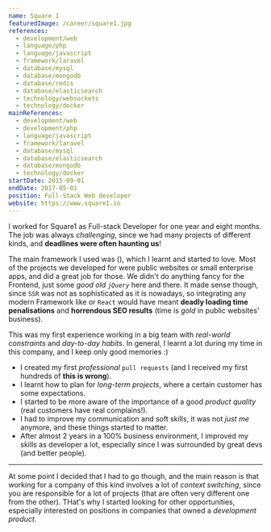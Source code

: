 ```yaml
---
name: Square 1
featuredImage: /career/square1.jpg
references:
  - development/web
  - language/php
  - language/javascript
  - framework/laravel
  - database/mysql
  - database/mongodb
  - database/redis
  - database/elasticsearch
  - technology/websockets
  - technology/docker
mainReferences:
  - development/web
  - development/php
  - language/javascript
  - framework/laravel
  - database/mysql
  - database/elasticsearch
  - database/mongodb
  - technology/docker
startDate: 2015-09-01
endDate: 2017-05-01
position: Full-Stack Web developer
website: https://www.square1.io
---
```


I worked for Square1 as Full-stack Developer for one year and eight months. The job was always _challenging_, since we had many projects of different kinds, and **deadlines were often haunting us**!

The main framework I used was [](framework/laravel) ([](language/php)), which I learnt and started to love. Most of the projects we developed for were public websites or small enterprise apps, and [](framework/laravel) did a great job for those.
We didn't do anything fancy for the Frontend, just some _good old `jQuery`_ here and there. It made sense though, since `SSR` was not as sophisticated as it is nowadays, so integrating any modern Framework like [](framework/vue) or `React` would have meant **deadly loading time penalisations** and **horrendous SEO results** (time is _gold_ in public websites' business).

This was my first experience working in a big team with _real-world constraints_ and _day-to-day habits_. In general, I learnt a lot during my time in this company, and I keep only good memories :)

- I created my first _professional_ `pull requests` (and I received my first hundreds of **this is wrong**).
- I learnt how to plan for _long-term projects_, where a certain customer has some expectations.
- I started to be more aware of the importance of a good _product quality_ (real customers have real complains!).
- I had to improve my communication and soft skills, it was not _just me_ anymore, and these things started to matter.
- After almost 2 years in a 100% business environment, I improved my skills as developer a lot, especially since I was surrounded by great devs (and better people).

---

At some point I decided that I had to go though, and the main reason is that working for a company of this kind involves a lot of _context switching_, since you are responsible for a lot of projects (that are often very different one from the other). THat's why I started looking for other opportunities, especially interested on positions in companies that owned a _development product_.
